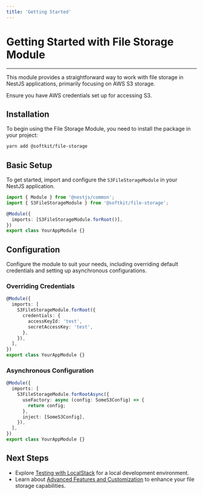 ```yaml
---
title: 'Getting Started'
---
```



# Getting Started with File Storage Module

---

This module provides a straightforward way to work with file storage in NestJS applications, primarily focusing on AWS S3 storage.

<Admonition type="tip" title="Note">
  Ensure you have AWS credentials set up for accessing S3.
</Admonition>

## Installation

To begin using the File Storage Module, you need to install the package in your project:

```bash
yarn add @softkit/file-storage
```

## Basic Setup

To get started, import and configure the `S3FileStorageModule` in your NestJS application.

```typescript
import { Module } from '@nestjs/common';
import { S3FileStorageModule } from '@softkit/file-storage';

@Module({
  imports: [S3FileStorageModule.forRoot()],
})
export class YourAppModule {}
```

## Configuration

Configure the module to suit your needs, including overriding default credentials and setting up asynchronous configurations.

### Overriding Credentials

```typescript
@Module({
  imports: [
    S3FileStorageModule.forRoot({
      credentials: {
        accessKeyId: 'test',
        secretAccessKey: 'test',
      },
    }),
  ],
})
export class YourAppModule {}
```

### Asynchronous Configuration

```typescript
@Module({
  imports: [
    S3FileStorageModule.forRootAsync({
      useFactory: async (config: SomeS3Config) => {
        return config;
      },
      inject: [SomeS3Config],
    }),
  ],
})
export class YourAppModule {}
```

## Next Steps

- Explore [Testing with LocalStack](/libraries/file-storage/localstack) for a local development environment.
- Learn about [Advanced Features and Customization](/libraries/file-storage/advanced-features) to enhance your file storage capabilities.

